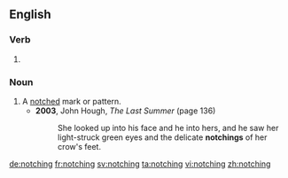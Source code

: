 ==English==

===Verb===
{{head|en|present participle}}

# {{present participle of|notch|lang=en}}

===Noun===
{{en-noun}}

# A [[notch]]ed mark or pattern.
#* '''2003''', John Hough, ''The Last Summer'' (page 136)
#*: She looked up into his face and he into hers, and he saw her light-struck green eyes and the delicate '''notchings''' of her crow's feet.

[[de:notching]]
[[fr:notching]]
[[sv:notching]]
[[ta:notching]]
[[vi:notching]]
[[zh:notching]]